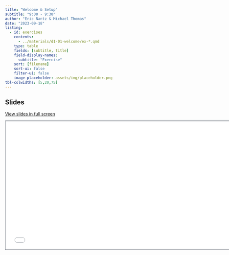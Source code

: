 ```yaml
---
title: "Welcome & Setup"
subtitle: "9:00 - 9:30"
author: "Eric Nantz & Michael Thomas"
date: "2023-09-18"
listing:
  - id: exercises
    contents:
      - ../materials/d1-01-welcome/ex-*.qmd
    type: table
    fields: [subtitle, title]
    field-display-names: 
      subtitle: "Exercise"
    sort: [filename]
    sort-ui: false
    filter-ui: false
    image-placeholder: assets/img/placeholder.png
tbl-colwidths: [5,20,75]
---
```


## Slides

[View slides in full screen](../materials/d1-01-welcome/index.html)

```{=html}
<iframe class="slide-deck" src="../materials/d1-01-welcome/" height="420" width="747" style="border: 1px solid #2e3846;"></iframe>
```

